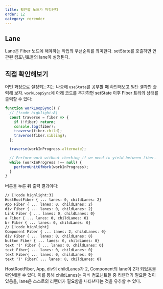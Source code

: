 ```yaml
---
title: 확인할 노드가 마킹된다
order: 12
category: rerender
---
```


## Lane

Lane은 Fiber 노드에 해야하는 작업의 우선순위를 의미한다. setState를 호출하면 연관된 컴포넌트들의 lane이 설정된다. 

## 직접 확인해보기

어떤 과정으로 설정되는지는 나중에 `useState`를 공부할 때 확인해보고 일단 결과만 출력해 보자. 
`workLoopSync`에 아래 코드를 추가하면 setState 이후 Fiber 트리의 상태를 출력할 수 있다:

```js
function workLoopSync() {
  // [!code highlight:8]
  const traverse = fiber => {
    if (!fiber) return;
    console.log(fiber);
    traverse(fiber.child);
    traverse(fiber.sibling);
  };

  traverse(workInProgress.alternate);

  // Perform work without checking if we need to yield between fiber.
  while (workInProgress !== null) {
    performUnitOfWork(workInProgress);
  }
}
```

버튼을 누른 뒤 출력 결과이다:

```txt
// [!code highlight:3]
HostRootFiber { ... lanes: 0, childLanes: 2}
App Fiber { ... lanes: 0, childLanes: 2}
div Fiber { ... lanes: 0, childLanes: 2}
Link Fiber { ... lanes: 0, childLanes: 0}
a Fiber { ... lanes: 0, childLanes: 0}
br Fiber { ... lanes: 0, childLanes: 0}
// [!code highlight]
Component Fiber { ... lanes: 2, childLanes: 0}
div Fiber { ... lanes: 0, childLanes: 0}
button Fiber { ... lanes: 0, childLanes: 0}
text '(' Fiber { ... lanes: 0, childLanes: 0}
text Fiber{ ... lanes: 0, childLanes: 0}
text Fiber{ ... lanes: 0, childLanes: 0}
text ')' Fiber{ ... lanes: 0, childLanes: 0}
```

HostRootFiber, App, div의 childLanes가 2, Component의 lane이 2가 되었음을 확인해볼 수 있다. 
이를 통해 childLanes는 자식 컴포넌트들 중 리렌더가 필요한 것이 있음을, 
lane은 스스로의 리렌더가 필요함을 나타낸다는 것을 유추할 수 있다.
